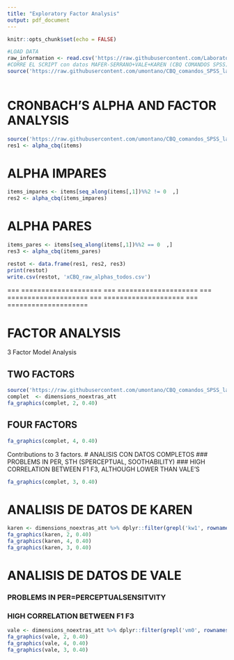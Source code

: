 ```yaml
---
title: "Exploratory Factor Analysis"
output: pdf_document
---
```


```r
knitr::opts_chunk$set(echo = FALSE)
```

```r

#LOAD DATA
raw_information <- read.csv('https://raw.githubusercontent.com/Laboratorio-CHyC/Temperament/main/cbqLab_serrano2022.csv' , header=TRUE )
#CORRE EL SCRIPT con datos MAFER-SERRANO+VALE+KAREN (CBQ COMANDOS SPSS)
source('https://raw.githubusercontent.com/umontano/CBQ_comandos_SPSS_lab_ChyC/main/CBQ_SIN_INVERTIR_vale_karen_mfserrano.R')
       
```

# CRONBACH'S ALPHA AND FACTOR ANALYSIS
```r
source('https://raw.githubusercontent.com/umontano/CBQ_comandos_SPSS_lab_ChyC/main/CBQ_alpha_mfserrano_vale_karen.R')
res1 <- alpha_cbq(items)
```

# ALPHA IMPARES
```r
items_impares <- items[seq_along(items[,1])%%2 != 0  ,]
res2 <- alpha_cbq(items_impares)
```

\pagebreak

# ALPHA PARES
```r
items_pares <- items[seq_along(items[,1])%%2 == 0  ,]
res3 <- alpha_cbq(items_pares)
```

\pagebreak
```r

restot <- data.frame(res1, res2, res3)
print(restot)
write.csv(restot, 'xCBQ_raw_alphas_todos.csv')

```

\pagebreak

=== ====================
=== ====================
=== ====================
=== ====================
=== ====================

\pagebreak

# FACTOR ANALYSIS
3 Factor Model Analysis 

## TWO FACTORS
```r
source('https://raw.githubusercontent.com/umontano/CBQ_comandos_SPSS_lab_ChyC/main/factor_analysis_graph_function.R')
complet  <- dimensions_noextras_att
fa_graphics(complet, 2, 0.40)
```

\pagebreak

## FOUR FACTORS
```r
fa_graphics(complet, 4, 0.40)
```

\pagebreak

Contributions to 3 factors.
# ANALISIS CON DATOS COMPLETOS
### PROBLEMS IN PER, STH (SPERCEPTUAL, SOOTHABILITY)
### HIGH CORRELATION BETWEEN  F1 F3, ALTHOUGH LOWER THAN VALE'S
```r
fa_graphics(complet, 3, 0.40)
```

\pagebreak

# ANALISIS DE DATOS DE KAREN 
```r
karen <- dimensions_noextras_att %>% dplyr::filter(grepl('kw1', rownames(dimensions_noextras_att)))
fa_graphics(karen, 2, 0.40)
fa_graphics(karen, 4, 0.40)
fa_graphics(karen, 3, 0.40)
```
\pagebreak

# ANALISIS DE DATOS DE VALE
### PROBLEMS IN  PER=PERCEPTUALSENSITVITY
### HIGH CORRELATION BETWEEN F1 F3 
```r
vale <- dimensions_noextras_att %>% dplyr::filter(grepl('vm0', rownames(dimensions_noextras_att)))
fa_graphics(vale, 2, 0.40)
fa_graphics(vale, 4, 0.40)
fa_graphics(vale, 3, 0.40)
```
